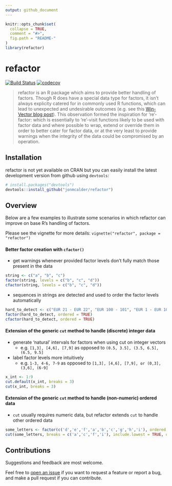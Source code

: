 ```yaml
---
output: github_document
---
```


<!-- README.md is generated from README.Rmd. Please edit that file -->

```r
knitr::opts_chunk$set(
  collapse = TRUE,
  comment = "#>",
  fig.path = "README-"
)
library(refactor)
```

# refactor
[![Build Status](https://travis-ci.org/jonmcalder/refactor.svg?branch=master)](https://travis-ci.org/jonmcalder/refactor)
[![codecov](https://codecov.io/gh/jonmcalder/refactor/branch/master/graph/badge.svg)](https://codecov.io/gh/jonmcalder/refactor)


>refactor is an R package which aims to provide better handling of factors. Though R does have a special data type for factors, it isn't always explicity catered for in commonly used R functions, which can lead to unexpected and undesirable outcomes (e.g. see this [Win-Vector blog post](http://www.win-vector.com/blog/2014/09/factors-are-not-first-class-citizens-in-r/)). This observation formed the inspiration for 're'-factor: which is essentially to 're'-visit functions likely to be used with factor data and where possible to wrap, extend or override them in order to better cater for factor data, or at the very least to provide warnings when the integrity of the data could be compromised by an operation.

## Installation

refactor is not yet available on CRAN but you can easily install the latest development version from github using `devtools`:

```r
# install.packages("devtools")
devtools::install_github("jonmcalder/refactor")
```

## Overview

Below are a few examples to illustrate some scenarios in which refactor can improve on base R's handling of factors.

Please see the vignette for more details: `vignette("refactor", package = "refactor")`

#### Better factor creation with `cfactor()`

- get warnings whenever provided factor levels don't fully match those present in the data

```r
string <- c("a", "b", "c")
factor(string, levels = c("b", "c", "d"))
cfactor(string, levels = c("b", "c", "d"))
```

- sequences in strings are detected and used to order the factor levels automatically

```r
hard_to_detect <- c("EUR 21 - EUR 22", "EUR 100 - 101", "EUR 1 - EUR 10", "EUR 11 - EUR 20")
factor(hard_to_detect, ordered = TRUE)
cfactor(hard_to_detect, ordered = TRUE)
```

#### Extension of the generic `cut` method to handle (discrete) integer data

- generate 'natural' intervals for factors when using cut on integer vectors
    - e.g. `[1,3], [4,6], [7,9]` as opposed to `(0.5, 3.5], (3.5, 6.5], (6.5, 9.5]`

- label factor levels more intuitively
    - e.g. `1-3, 4-6, 7-9` as opposed to `[1,3], [4,6], [7,9], or (0,3], (3,6], (6-9]`

```r
x_int <- 1:9
cut.default(x_int, breaks = 3)
cut(x_int, breaks = 3)
```    

#### Extension of the generic `cut` method to handle (non-numeric) ordered data

- `cut` usually requires numeric data, but refactor extends `cut` to handle other ordered data

```r
some_letters <- factor(c('d','e','f','a','b','c','g','h','i'), ordered = TRUE)
cut(some_letters, breaks = c('a','c','f','i'), include.lowest = TRUE, ordered_result = TRUE)
```

## Contributions

Suggestions and feedback are most welcome.  
  
Feel free to [open an issue](https://github.com/jonmcalder/refactor/issues) if you want to request a feature or report a bug, and make a pull request if you can contribute.